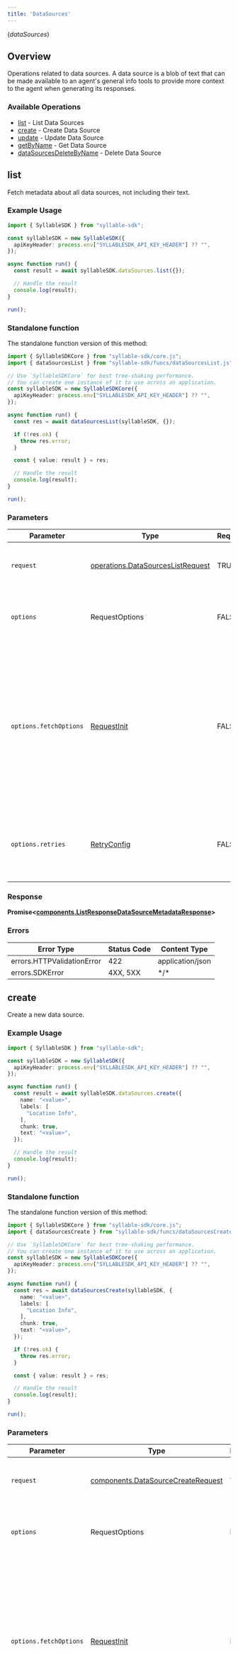 ```yaml
---
title: 'DataSources'
---
```

(*dataSources*)

## Overview

Operations related to data sources. A data source is a blob of text that           can be made available to an agent's general info tools to provide more context to the           agent when generating its responses.

### Available Operations

* [list](#list) - List Data Sources
* [create](#create) - Create Data Source
* [update](#update) - Update Data Source
* [getByName](#getbyname) - Get Data Source
* [dataSourcesDeleteByName](#datasourcesdeletebyname) - Delete Data Source

## list

Fetch metadata about all data sources, not including their text.

### Example Usage

```typescript
import { SyllableSDK } from "syllable-sdk";

const syllableSDK = new SyllableSDK({
  apiKeyHeader: process.env["SYLLABLESDK_API_KEY_HEADER"] ?? "",
});

async function run() {
  const result = await syllableSDK.dataSources.list({});

  // Handle the result
  console.log(result);
}

run();
```

### Standalone function

The standalone function version of this method:

```typescript
import { SyllableSDKCore } from "syllable-sdk/core.js";
import { dataSourcesList } from "syllable-sdk/funcs/dataSourcesList.js";

// Use `SyllableSDKCore` for best tree-shaking performance.
// You can create one instance of it to use across an application.
const syllableSDK = new SyllableSDKCore({
  apiKeyHeader: process.env["SYLLABLESDK_API_KEY_HEADER"] ?? "",
});

async function run() {
  const res = await dataSourcesList(syllableSDK, {});

  if (!res.ok) {
    throw res.error;
  }

  const { value: result } = res;

  // Handle the result
  console.log(result);
}

run();
```

### Parameters

| Parameter                                                                                                                                                                      | Type                                                                                                                                                                           | Required                                                                                                                                                                       | Description                                                                                                                                                                    |
| ------------------------------------------------------------------------------------------------------------------------------------------------------------------------------ | ------------------------------------------------------------------------------------------------------------------------------------------------------------------------------ | ------------------------------------------------------------------------------------------------------------------------------------------------------------------------------ | ------------------------------------------------------------------------------------------------------------------------------------------------------------------------------ |
| `request`                                                                                                                                                                      | [operations.DataSourcesListRequest](/sdk-docs/models/operations/datasourceslistrequest)                                                                                         | TRUE                                                                                                                                                             | The request object to use for the request.                                                                                                                                     |
| `options`                                                                                                                                                                      | RequestOptions                                                                                                                                                                 | FALSE                                                                                                                                                             | Used to set various options for making HTTP requests.                                                                                                                          |
| `options.fetchOptions`                                                                                                                                                         | [RequestInit](https://developer.mozilla.org/en-US/docs/Web/API/Request/Request#options)                                                                                        | FALSE                                                                                                                                                             | Options that are passed to the underlying HTTP request. This can be used to inject extra headers for examples. All `Request` options, except `method` and `body`, are allowed. |
| `options.retries`                                                                                                                                                              | [RetryConfig](/sdk-docs/lib/utils/retryconfig)                                                                                                                                  | FALSE                                                                                                                                                             | Enables retrying HTTP requests under certain failure conditions.                                                                                                               |

### Response

**Promise\<[components.ListResponseDataSourceMetadataResponse](/sdk-docs/models/components/listresponsedatasourcemetadataresponse)\>**

### Errors

| Error Type                 | Status Code                | Content Type               |
| -------------------------- | -------------------------- | -------------------------- |
| errors.HTTPValidationError | 422                        | application/json           |
| errors.SDKError            | 4XX, 5XX                   | \*/\*                      |

## create

Create a new data source.

### Example Usage

```typescript
import { SyllableSDK } from "syllable-sdk";

const syllableSDK = new SyllableSDK({
  apiKeyHeader: process.env["SYLLABLESDK_API_KEY_HEADER"] ?? "",
});

async function run() {
  const result = await syllableSDK.dataSources.create({
    name: "<value>",
    labels: [
      "Location Info",
    ],
    chunk: true,
    text: "<value>",
  });

  // Handle the result
  console.log(result);
}

run();
```

### Standalone function

The standalone function version of this method:

```typescript
import { SyllableSDKCore } from "syllable-sdk/core.js";
import { dataSourcesCreate } from "syllable-sdk/funcs/dataSourcesCreate.js";

// Use `SyllableSDKCore` for best tree-shaking performance.
// You can create one instance of it to use across an application.
const syllableSDK = new SyllableSDKCore({
  apiKeyHeader: process.env["SYLLABLESDK_API_KEY_HEADER"] ?? "",
});

async function run() {
  const res = await dataSourcesCreate(syllableSDK, {
    name: "<value>",
    labels: [
      "Location Info",
    ],
    chunk: true,
    text: "<value>",
  });

  if (!res.ok) {
    throw res.error;
  }

  const { value: result } = res;

  // Handle the result
  console.log(result);
}

run();
```

### Parameters

| Parameter                                                                                                                                                                      | Type                                                                                                                                                                           | Required                                                                                                                                                                       | Description                                                                                                                                                                    |
| ------------------------------------------------------------------------------------------------------------------------------------------------------------------------------ | ------------------------------------------------------------------------------------------------------------------------------------------------------------------------------ | ------------------------------------------------------------------------------------------------------------------------------------------------------------------------------ | ------------------------------------------------------------------------------------------------------------------------------------------------------------------------------ |
| `request`                                                                                                                                                                      | [components.DataSourceCreateRequest](/sdk-docs/models/components/datasourcecreaterequest)                                                                                       | TRUE                                                                                                                                                             | The request object to use for the request.                                                                                                                                     |
| `options`                                                                                                                                                                      | RequestOptions                                                                                                                                                                 | FALSE                                                                                                                                                             | Used to set various options for making HTTP requests.                                                                                                                          |
| `options.fetchOptions`                                                                                                                                                         | [RequestInit](https://developer.mozilla.org/en-US/docs/Web/API/Request/Request#options)                                                                                        | FALSE                                                                                                                                                             | Options that are passed to the underlying HTTP request. This can be used to inject extra headers for examples. All `Request` options, except `method` and `body`, are allowed. |
| `options.retries`                                                                                                                                                              | [RetryConfig](/sdk-docs/lib/utils/retryconfig)                                                                                                                                  | FALSE                                                                                                                                                             | Enables retrying HTTP requests under certain failure conditions.                                                                                                               |

### Response

**Promise\<[components.DataSourceDetailResponse](/sdk-docs/models/components/datasourcedetailresponse)\>**

### Errors

| Error Type                 | Status Code                | Content Type               |
| -------------------------- | -------------------------- | -------------------------- |
| errors.HTTPValidationError | 422                        | application/json           |
| errors.SDKError            | 4XX, 5XX                   | \*/\*                      |

## update

Update an existing data source.

### Example Usage

```typescript
import { SyllableSDK } from "syllable-sdk";

const syllableSDK = new SyllableSDK({
  apiKeyHeader: process.env["SYLLABLESDK_API_KEY_HEADER"] ?? "",
});

async function run() {
  const result = await syllableSDK.dataSources.update({
    name: "<value>",
    labels: [
      "Location Info",
    ],
    chunk: false,
    text: "<value>",
  });

  // Handle the result
  console.log(result);
}

run();
```

### Standalone function

The standalone function version of this method:

```typescript
import { SyllableSDKCore } from "syllable-sdk/core.js";
import { dataSourcesUpdate } from "syllable-sdk/funcs/dataSourcesUpdate.js";

// Use `SyllableSDKCore` for best tree-shaking performance.
// You can create one instance of it to use across an application.
const syllableSDK = new SyllableSDKCore({
  apiKeyHeader: process.env["SYLLABLESDK_API_KEY_HEADER"] ?? "",
});

async function run() {
  const res = await dataSourcesUpdate(syllableSDK, {
    name: "<value>",
    labels: [
      "Location Info",
    ],
    chunk: false,
    text: "<value>",
  });

  if (!res.ok) {
    throw res.error;
  }

  const { value: result } = res;

  // Handle the result
  console.log(result);
}

run();
```

### Parameters

| Parameter                                                                                                                                                                      | Type                                                                                                                                                                           | Required                                                                                                                                                                       | Description                                                                                                                                                                    |
| ------------------------------------------------------------------------------------------------------------------------------------------------------------------------------ | ------------------------------------------------------------------------------------------------------------------------------------------------------------------------------ | ------------------------------------------------------------------------------------------------------------------------------------------------------------------------------ | ------------------------------------------------------------------------------------------------------------------------------------------------------------------------------ |
| `request`                                                                                                                                                                      | [components.DataSourceUpdateRequest](/sdk-docs/models/components/datasourceupdaterequest)                                                                                       | TRUE                                                                                                                                                             | The request object to use for the request.                                                                                                                                     |
| `options`                                                                                                                                                                      | RequestOptions                                                                                                                                                                 | FALSE                                                                                                                                                             | Used to set various options for making HTTP requests.                                                                                                                          |
| `options.fetchOptions`                                                                                                                                                         | [RequestInit](https://developer.mozilla.org/en-US/docs/Web/API/Request/Request#options)                                                                                        | FALSE                                                                                                                                                             | Options that are passed to the underlying HTTP request. This can be used to inject extra headers for examples. All `Request` options, except `method` and `body`, are allowed. |
| `options.retries`                                                                                                                                                              | [RetryConfig](/sdk-docs/lib/utils/retryconfig)                                                                                                                                  | FALSE                                                                                                                                                             | Enables retrying HTTP requests under certain failure conditions.                                                                                                               |

### Response

**Promise\<[components.DataSourceDetailResponse](/sdk-docs/models/components/datasourcedetailresponse)\>**

### Errors

| Error Type                 | Status Code                | Content Type               |
| -------------------------- | -------------------------- | -------------------------- |
| errors.HTTPValidationError | 422                        | application/json           |
| errors.SDKError            | 4XX, 5XX                   | \*/\*                      |

## getByName

Fetch a given data source, including its text.

### Example Usage

```typescript
import { SyllableSDK } from "syllable-sdk";

const syllableSDK = new SyllableSDK({
  apiKeyHeader: process.env["SYLLABLESDK_API_KEY_HEADER"] ?? "",
});

async function run() {
  const result = await syllableSDK.dataSources.getByName({
    name: "<value>",
  });

  // Handle the result
  console.log(result);
}

run();
```

### Standalone function

The standalone function version of this method:

```typescript
import { SyllableSDKCore } from "syllable-sdk/core.js";
import { dataSourcesGetByName } from "syllable-sdk/funcs/dataSourcesGetByName.js";

// Use `SyllableSDKCore` for best tree-shaking performance.
// You can create one instance of it to use across an application.
const syllableSDK = new SyllableSDKCore({
  apiKeyHeader: process.env["SYLLABLESDK_API_KEY_HEADER"] ?? "",
});

async function run() {
  const res = await dataSourcesGetByName(syllableSDK, {
    name: "<value>",
  });

  if (!res.ok) {
    throw res.error;
  }

  const { value: result } = res;

  // Handle the result
  console.log(result);
}

run();
```

### Parameters

| Parameter                                                                                                                                                                      | Type                                                                                                                                                                           | Required                                                                                                                                                                       | Description                                                                                                                                                                    |
| ------------------------------------------------------------------------------------------------------------------------------------------------------------------------------ | ------------------------------------------------------------------------------------------------------------------------------------------------------------------------------ | ------------------------------------------------------------------------------------------------------------------------------------------------------------------------------ | ------------------------------------------------------------------------------------------------------------------------------------------------------------------------------ |
| `request`                                                                                                                                                                      | [operations.DataSourcesGetByNameRequest](/sdk-docs/models/operations/datasourcesgetbynamerequest)                                                                               | TRUE                                                                                                                                                             | The request object to use for the request.                                                                                                                                     |
| `options`                                                                                                                                                                      | RequestOptions                                                                                                                                                                 | FALSE                                                                                                                                                             | Used to set various options for making HTTP requests.                                                                                                                          |
| `options.fetchOptions`                                                                                                                                                         | [RequestInit](https://developer.mozilla.org/en-US/docs/Web/API/Request/Request#options)                                                                                        | FALSE                                                                                                                                                             | Options that are passed to the underlying HTTP request. This can be used to inject extra headers for examples. All `Request` options, except `method` and `body`, are allowed. |
| `options.retries`                                                                                                                                                              | [RetryConfig](/sdk-docs/lib/utils/retryconfig)                                                                                                                                  | FALSE                                                                                                                                                             | Enables retrying HTTP requests under certain failure conditions.                                                                                                               |

### Response

**Promise\<[components.DataSourceDetailResponse](/sdk-docs/models/components/datasourcedetailresponse)\>**

### Errors

| Error Type                 | Status Code                | Content Type               |
| -------------------------- | -------------------------- | -------------------------- |
| errors.HTTPValidationError | 422                        | application/json           |
| errors.SDKError            | 4XX, 5XX                   | \*/\*                      |

## dataSourcesDeleteByName

Delete a given data source.

### Example Usage

```typescript
import { SyllableSDK } from "syllable-sdk";

const syllableSDK = new SyllableSDK({
  apiKeyHeader: process.env["SYLLABLESDK_API_KEY_HEADER"] ?? "",
});

async function run() {
  const result = await syllableSDK.dataSources.dataSourcesDeleteByName({
    name: "<value>",
    reason: "<value>",
  });

  // Handle the result
  console.log(result);
}

run();
```

### Standalone function

The standalone function version of this method:

```typescript
import { SyllableSDKCore } from "syllable-sdk/core.js";
import { dataSourcesDataSourcesDeleteByName } from "syllable-sdk/funcs/dataSourcesDataSourcesDeleteByName.js";

// Use `SyllableSDKCore` for best tree-shaking performance.
// You can create one instance of it to use across an application.
const syllableSDK = new SyllableSDKCore({
  apiKeyHeader: process.env["SYLLABLESDK_API_KEY_HEADER"] ?? "",
});

async function run() {
  const res = await dataSourcesDataSourcesDeleteByName(syllableSDK, {
    name: "<value>",
    reason: "<value>",
  });

  if (!res.ok) {
    throw res.error;
  }

  const { value: result } = res;

  // Handle the result
  console.log(result);
}

run();
```

### Parameters

| Parameter                                                                                                                                                                      | Type                                                                                                                                                                           | Required                                                                                                                                                                       | Description                                                                                                                                                                    |
| ------------------------------------------------------------------------------------------------------------------------------------------------------------------------------ | ------------------------------------------------------------------------------------------------------------------------------------------------------------------------------ | ------------------------------------------------------------------------------------------------------------------------------------------------------------------------------ | ------------------------------------------------------------------------------------------------------------------------------------------------------------------------------ |
| `request`                                                                                                                                                                      | [operations.DataSourcesDeleteByNameRequest](/sdk-docs/models/operations/datasourcesdeletebynamerequest)                                                                         | TRUE                                                                                                                                                             | The request object to use for the request.                                                                                                                                     |
| `options`                                                                                                                                                                      | RequestOptions                                                                                                                                                                 | FALSE                                                                                                                                                             | Used to set various options for making HTTP requests.                                                                                                                          |
| `options.fetchOptions`                                                                                                                                                         | [RequestInit](https://developer.mozilla.org/en-US/docs/Web/API/Request/Request#options)                                                                                        | FALSE                                                                                                                                                             | Options that are passed to the underlying HTTP request. This can be used to inject extra headers for examples. All `Request` options, except `method` and `body`, are allowed. |
| `options.retries`                                                                                                                                                              | [RetryConfig](/sdk-docs/lib/utils/retryconfig)                                                                                                                                  | FALSE                                                                                                                                                             | Enables retrying HTTP requests under certain failure conditions.                                                                                                               |

### Response

**Promise\ANY\>**

### Errors

| Error Type                 | Status Code                | Content Type               |
| -------------------------- | -------------------------- | -------------------------- |
| errors.HTTPValidationError | 422                        | application/json           |
| errors.SDKError            | 4XX, 5XX                   | \*/\*                      |